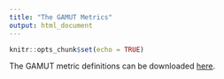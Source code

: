 ```yaml
---
title: "The GAMUT Metrics"
output: html_document
---
```


```r
knitr::opts_chunk$set(echo = TRUE)
```


The GAMUT metric definitions can be downloaded <a href="GAMUT%20Metrics_version%205.16.2016.pdf">here</a>. 
